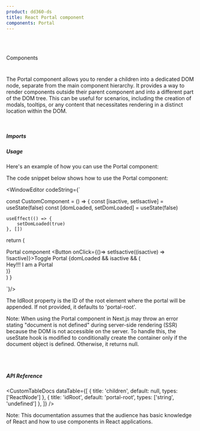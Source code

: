```yaml
---
product: dd360-ds
title: React Portal component
components: Portal
---
```


<br id='top' />
<br />

<Label>Components</Label>

# <HeaderDocCustom title="Portal" url="https://main--62ffec7466615c40c8dbe435.chromatic.com/?path=/story/components-portal--portal" />



The Portal component allows you to render a children into a dedicated DOM node, 
separate from the main component hierarchy. It provides a way to render 
components outside their parent component and into a different part of the DOM 
tree. This can be useful for scenarios, including the creation 
of modals, tooltips, or any content that necessitates rendering in a distinct 
location within the DOM. 

<br />

##### <span name="floating-nav">Imports</span>

<WindowEditor codeString="import { Portal } from 'dd360-ds/Portal'" />

##### <span name="floating-nav">Usage</span>

Here's an example of how you can use the Portal component:

<Playground>
  <PortalCustom />
</Playground>

The code snippet below shows how to use the Portal component:

<WindowEditor
    codeString={`

const CustomComponent = () => {
    const [isactive, setIsactive] = useState(false)
    const [domLoaded, setDomLoaded] = useState(false)

    useEffect(() => {
        setDomLoaded(true)
    }, [])

  return (
    <div className='relative flex items-center gap-4'>
      <Text size='base' bold>Portal component</Text>
      <Button onClick={()=> setIsactive((isactive) => !isactive)}>Toggle Portal</Button>
      {domLoaded && isactive && (
        <Portal>
          <div className='fixed left-1/2 top-1/2 w-40 h-24 flex justify-center items-center border rounded-lg bg-white'>
            <Text>Hey!!! I am a Portal</Text>
          </div>
        </Portal>
      )}
    </div>
  )
}

`}/>

The IdRoot property is the ID of the root element where the portal will be 
appended. If not provided, it defaults to 'portal-root'.

Note: When using the Portal component in Next.js may throw an error stating "document is not defined" during server-side 
rendering (SSR) because the DOM is not accessible on the server. To handle this, 
the useState hook is modified to conditionally create the container only if the 
document object is defined. Otherwise, it returns null.

<br />
<br />

##### <span name="floating-nav">API Reference</span>

<CustomTableDocs
  dataTable={[
    { title: 'children', default: null, types: ['ReactNode'] },
    { title: 'idRoot', default: 'portal-root', types: ['string', 'undefined'] },
  ]}
/>

Note: This documentation assumes that the audience has basic knowledge of React
and how to use components in React applications.

<BackAndForwardController />